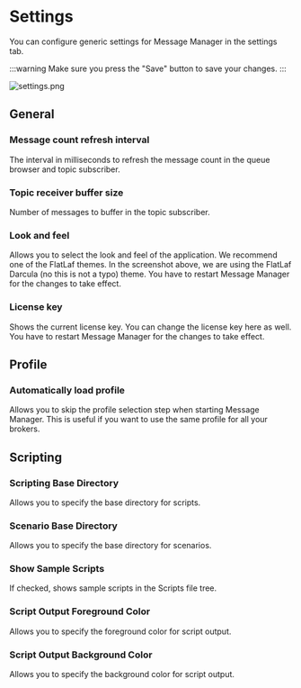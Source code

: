 # Settings

You can configure generic settings for Message Manager in the settings tab. 

:::warning
Make sure you press the "Save" button to save your changes.
:::

![settings.png](assets/settings.png)

## General

### Message count refresh interval
The interval in milliseconds to refresh the message count in the queue browser and topic subscriber.

### Topic receiver buffer size
Number of messages to buffer in the topic subscriber.

### Look and feel
Allows you to select the look and feel of the application. We recommend one of the FlatLaf themes.
In the screenshot above, we are using the FlatLaf Darcula (no this is not a typo) theme.
You have to restart Message Manager for the changes to take effect.

### License key
Shows the current license key. You can change the license key here as well.
You have to restart Message Manager for the changes to take effect.

## Profile

### Automatically load profile
Allows you to skip the profile selection step when starting Message Manager.
This is useful if you want to use the same profile for all your brokers.

## Scripting

### Scripting Base Directory
Allows you to specify the base directory for scripts.

### Scenario Base Directory
Allows you to specify the base directory for scenarios.

### Show Sample Scripts
If checked, shows sample scripts in the Scripts file tree.

### Script Output Foreground Color
Allows you to specify the foreground color for script output.

### Script Output Background Color
Allows you to specify the background color for script output.
